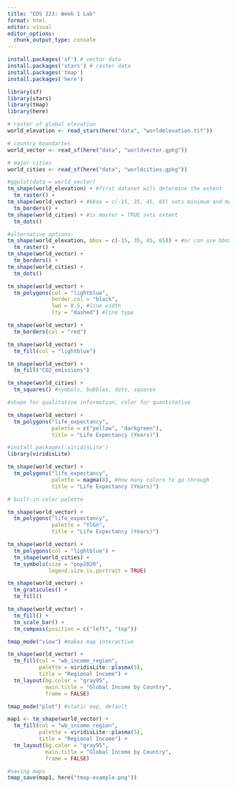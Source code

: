 ```yaml
---
title: "EDS 223: Week 1 Lab"
format: html
editor: visual
editor_options: 
  chunk_output_type: console
---
```


```r
install.packages('sf') # vector data
install.packages('stars') # raster data
install.packages('tmap')
install.packages('here')
```

```r
library(sf)
library(stars)
library(tmap)
library(here)
```

```r
# raster of global elevation
world_elevation <- read_stars(here("data", "worldelevation.tif"))

# country boundaries
world_vector <- read_sf(here("data", "worldvector.gpkg"))

# major cities
world_cities <- read_sf(here("data", "worldcities.gpkg"))
```

```r
#ggplot(data = world_vector)
tm_shape(world_elevation) + #first dataset will determine the extent
  tm_raster() +
tm_shape(world_vector) + #bbox = c(-15, 35, 45, 65) sets minimum and maximum values
  tm_borders() +
tm_shape(world_cities) + #is.master = TRUE sets extent
  tm_dots()
```

```r
#alternative options:
tm_shape(world_elevation, bbox = c(-15, 35, 45, 65)) + #or can use bbox = world_cities
  tm_raster() +
tm_shape(world_vector) + 
  tm_borders() +
tm_shape(world_cities) + 
  tm_dots()
```

```r
tm_shape(world_vector) +
  tm_polygons(col = "lightblue",
              border.col = "black",
              lwd = 0.5, #line width
              lty = "dashed") #line type
```

```r
tm_shape(world_vector) +
  tm_borders(col = "red")
```

```r
tm_shape(world_vector) +
  tm_fill(col = "lightblue")
```

```r
tm_shape(world_vector) +
  tm_fill("CO2_emissions")
```

```r
tm_shape(world_cities) +
  tm_squares() #symbols, bubbles, dots, squares

#shape for qualitative information, color for quantitative
```

```r
tm_shape(world_vector) +
  tm_polygons("life_expectancy",
              palette = c("yellow", "darkgreen"),
              title = "Life Expectancy (Years)")
```

```r
#install.packages('viridisLite')
library(viridisLite)

tm_shape(world_vector) +
  tm_polygons("life_expectancy",
              palette = magma(8), #how many colors to go through
              title = "Life Expectancy (Years)")
```

```r
# built-in color palette

tm_shape(world_vector) +
  tm_polygons("life_expectancy",
              palette = "YlGn",
              title = "Life Expectancy (Years)")
```

```r
tm_shape(world_vector) +
  tm_polygons(col = "lightblue") +
  tm_shape(world_cities) +
  tm_symbols(size = "pop2020",
             legend.size.is.portrait = TRUE)
```

```r
tm_shape(world_vector) +
  tm_graticules() +
  tm_fill()
```

```r
tm_shape(world_vector) +
  tm_fill() +
  tm_scale_bar() +
  tm_compass(position = c("left", "top"))
```

```r
tmap_mode("view") #makes map interactive

tm_shape(world_vector) +
  tm_fill(col = "wb_income_region",
          palette = viridisLite::plasma(5),
          title = "Regional Income") +
  tm_layout(bg.color = "gray95",
            main.title = "Global Income by Country",
            frame = FALSE)
```

```r
tmap_mode("plot") #static map, default

map1 <- tm_shape(world_vector) +
  tm_fill(col = "wb_income_region",
          palette = viridisLite::plasma(5),
          title = "Regional Income") +
  tm_layout(bg.color = "gray95",
            main.title = "Global Income by Country",
            frame = FALSE)
```

```r
#saving maps
tmap_save(map1, here("tmap-example.png"))
```

